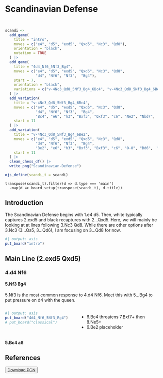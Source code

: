 <link rel="stylesheet" href="/scripts/chessboard/css/chessboard-1.0.0.css">

<!-- <link rel="stylesheet" href="https://cdn.jsdelivr.net/npm/bootstrap@4.0.0/dist/css/bootstrap.min.css"  -->
<!--       integrity="sha384-Gn5384xqQ1aoWXA+058RXPxPg6fy4IWvTNh0E263XmFcJlSAwiGgFAW/dAiS6JXm" crossorigin="anonymous"> -->
        
<script src="https://code.jquery.com/jquery-3.5.1.min.js"
        integrity="sha384-ZvpUoO/+PpLXR1lu4jmpXWu80pZlYUAfxl5NsBMWOEPSjUn/6Z/hRTt8+pR6L4N2"
        crossorigin="anonymous"></script>
        
<script src="https://cdn.jsdelivr.net/npm/popper.js@1.12.9/dist/umd/popper.min.js" i
        integrity="sha384-ApNbgh9B+Y1QKtv3Rn7W3mgPxhU9K/ScQsAP7hUibX39j7fakFPskvXusvfa0b4Q" 
        crossorigin="anonymous"></script>
        
<script src="https://cdn.jsdelivr.net/npm/bootstrap@4.0.0/dist/js/bootstrap.min.js" 
        integrity="sha384-JZR6Spejh4U02d8jOt6vLEHfe/JQGiRRSQQxSfFWpi1MquVdAyjUar5+76PVCmYl" 
        crossorigin="anonymous"></script>

<script src="/scripts/chessboard/js/chessboard-1.0.0.js"></script>

# Scandinavian Defense

```r
```

```ojs
```

```r
scandi <-
  add_game(
    title = "intro",
    moves = c("e4", "d5", "exd5", "Qxd5", "Nc3", "Qd8"),
    orientation = "black",
    notation = TRUE
  ) |>
  add_game(
    title = "4d4_Nf6_5Nf3_Bg4",
    moves = c("e4", "d5", "exd5", "Qxd5", "Nc3", "Qd8",
              "d4", "Nf6", "Nf3",  "Bg4"),
    start = 7,
    orientation = "black",
    variations = c("v-4Nc3_Qd8_5Nf3_Bg4_6Bc4", "v-4Nc3_Qd8_5Nf3_Bg4_6Be2")
  ) |>
  add_variation(
    title = "v-4Nc3_Qd8_5Nf3_Bg4_6Bc4",
    moves = c("e4", "d5", "exd5", "Qxd5", "Nc3", "Qd8",
              "d4", "Nf6", "Nf3",  "Bg4",
              "Bc4", "e6", "h3", "Bxf3", "Qxf3", "c6", "Ne2", "Nbd7",  "O-O", "Bd6", "b3", "O-O", "Bb2", "a5"),
    start = 11 
  ) |>
  add_variation(
    title = "v-4Nc3_Qd8_5Nf3_Bg4_6Be2",
    moves = c("e4", "d5", "exd5", "Qxd5", "Nc3", "Qd8",
              "d4", "Nf6", "Nf3",  "Bg4",
              "Be2", "e6", "h3", "Bxf3", "Bxf3", "c6", "O-O", "Bd6",  "Ne2", "Nbd7", "c4", "O-O", "Nc3", "Qc7", "b3", "Rad8", "Bb2",  "Rfe8"),
    start = 11
  ) |>
  clean_chess_df() |>
  write_png("Scandinavian-Defense")

ojs_define(scandi_t = scandi)
```

```ojs
transpose(scandi_t).filter(d => d.type === 'main')
  .map(d => board_setup(transpose(scandi_t), d.title))
```

## Introduction

The Scandinavian Defense begins with 1.e4 d5.
Then, white typically captures 2.exd5 and black recaptures with 2...Qxd5.
Here, we will mainly be looking at at lines following 3.Nc3 Qd8.
While there are other options after 3.Nc3 (3...Qa5, 3...Qd6), I am focusing on 3...Qd8 for now.

```r
#| output: asis
put_board("intro")
```

## Main Line (2.exd5 Qxd5)

### 4.d4 Nf6 

#### 5.Nf3 Bg4

5.Nf3 is the most common response to 4.d4 Nf6.
Meet this with 5...Bg4 to put pressure on d4 with the queen.
  
::::{.columns}

:::{.column width='45%'}
```r
#| output: asis
put_board("4d4_Nf6_5Nf3_Bg4")
# put_board("classical")
```

<!-- <button class="btn btn-primary" type="button" data-toggle="collapse" data-target="#collapseExample" aria-expanded="false" aria-controls="collapseExample"> -->
<!-- <i class="fa-regular fa-file-lines"></i> -->
<!-- </button> -->


:::

:::{.column width='55%' style='margin-top: 10px; margin-left: 5px'}
  * <span class="variation" id = "v-4Nc3_Qd8_5Nf3_Bg4_6Bc4"> 6.Bc4 </span> threatens 7.Bxf7+ then 8.Ne5+
  * <span class="variation" id = "v-4Nc3_Qd8_5Nf3_Bg4_6Be2"> 6.Be2 </span> placeholder
:::

::::


<!-- <div class="collapse column-margin" id="collapseExample"> -->
<!--   <div class="card card-body"> -->
<!--     Anim pariatur cliche reprehenderit, enim eiusmod high life accusamus terry richardson ad squid. Nihil anim keffiyeh helvetica, craft beer labore wes anderson cred nesciunt sapiente ea proident. -->
<!--   </div> -->
<!-- </div> -->

#### 5.Bc4 a6


## References {.unnumbered}

<button class="btn" style="width: unset;">
<a href="pgn-files/Scandinavian-Defense.pgn" download="Scandinavian-Defense.pgn">
<i class="fa fa-download"></i> Download PGN
</a>
</button>


<!-- todo: -->
<!--   - 3...d6 -->
<!--   - 4...Nxd4 -->
<!--   - Göring Gambit -->





